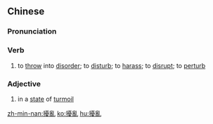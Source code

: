 {{also|扰乱}}
==Chinese==
{{zh-forms|s=扰乱}}

===Pronunciation===
{{zh-pron
|m=rǎoluàn
|c=jiu2 lyun6
|h=pfs=yéu-lon
|mn=qz,tp,xm:liáu-loān/kh,zz:jiáu-loān
|cat=v,a
}}

===Verb===
{{zh-verb}}

# to [[throw]] into [[disorder]]; to [[disturb]]; to [[harass]]; to [[disrupt]]; to [[perturb]]

===Adjective===
{{zh-adj}}

# {{lb|zh|literary}} in a [[state]] of [[turmoil]]

{{zh-cat|Advanced}}

[[zh-min-nan:擾亂]]
[[ko:擾亂]]
[[hu:擾亂]]
